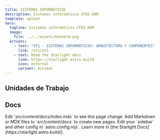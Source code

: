 ```yaml
---
title: SISTEMAS INFORMÁTICOS
description: Sistemas informáticos CFGS DAM
template: splash
hero:
  tagline: Sistemas informáticos CFGS DAM
  image:
    file: ../../assets/bannerA.png
  actions:
    - text: "UT1 - SISTEMAS INFORMÁTICOS: ARQUITECTURA Y COMPONENTES"
      link: /ut1/ut1
    - text: Read the Starlight docs
      link: https://starlight.astro.build
      icon: external
      variant: minimal
---
```



## Unidades de Trabajo

<CardGrid stagger>
	<LinkCard title="UT1 - SISTEMAS INFORMÁTICOS: ARQUITECTURA Y COMPONENTES" href="/ut1/intro" />
	<LinkCard title="UT2 - SISTEMES INFORMÀTICS: ARQUITECTURA I COMPONENTS" href="/ut1/intro" />
	<LinkCard title="SISTEMES INFORMÀTICS: ARQUITECTURA I COMPONENTS" href="/ut1/intro" />
</CardGrid>

## Docs



<CardGrid stagger>
	<Card title="Update content" icon="pencil">
		Edit `src/content/docs/index.mdx` to see this page change.
	</Card>
	<Card title="Add new content" icon="add-document">
		Add Markdown or MDX files to `src/content/docs` to create new pages.
	</Card>
	<Card title="Configure your site" icon="setting">
		Edit your `sidebar` and other config in `astro.config.mjs`.
	</Card>
	<Card title="Read the docs" icon="open-book">
		Learn more in [the Starlight Docs](https://starlight.astro.build/).
	</Card>
</CardGrid>

